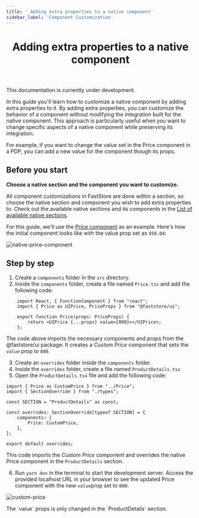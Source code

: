 ```yaml
---
title: ' Adding extra properties to a native component'
sidebar_label: 'Component Customization'
---
```



<header>

# Adding extra properties to a native component

</header>

<Callout type="warning" emoji="⚠️">
This documentation is currently under development.
</Callout>

In this guide you'll learn how to customize a native component by adding extra properties to it.  By adding extra properties, you can customize the behavior of a component without modifying the integration built for the native component. 
This approach is particularly useful when you want to change specific aspects of a native component while preserving its integration. 

For example, if you want to change the value set in the Price component in a PDP, you can add a new value for the component though its props.

## Before you start

**Choose a native section and the component you want to customize.**

All component customizations in FastStore are done within a section, so choose the native section and component you wish to add extra properties to.
Check out the available native sections and its components in the [List of available native sections](/tbd).

For this guide, we'll use the [Price component](/components/atoms/price) as an example. Here's how the initial component looks like with the value prop set as `950.04`:

![native-price-component](https://vtexhelp.vtexassets.com/assets/docs/src/price-component___6f5e46b0ca037bb5e1beff5f67166cf6.png)

## Step by step

1. Create a `components` folder in the `src` directory.
2. Inside the `components` folder, create a file named `Price.tsx` and add the following code:

```tsx
    import React, { FunctionComponent } from "react";
    import { Price as UIPrice, PriceProps } from "@faststore/ui";

    export function Price(props: PriceProps) {
        return <UIPrice {...props} value={800}></UIPrice>;
    };

```
The code above imports the necessary components and props from the @faststore/ui package. It creates a *Custom Price* component that sets the `value` prop to `800`.

3. Create an `overrides` folder inside the `components` folder.
4. Inside the `overrides` folder, create a file named `ProductDetails.tsx`
5. Open the `ProductDetails.tsx` file and add the following code:

```tsx
import { Price as CustomPrice } from "../Price";
import { SectionOverride } from "./types";

const SECTION = "ProductDetails" as const;

const overrides: SectionOverride[typeof SECTION] = {
    components: {
        Price: CustomPrice,
    },
};

export default overrides;

```

This code imports the *Custom Price* component and overrides the native Price component in the `ProductDetails` section.

6. Run `yarn dev` in the terminal to start the development server. Access the provided localhost URL in your browser to see the updated Price component with the new `value`prop set to `800`:

![custom-price](https://vtexhelp.vtexassets.com/assets/docs/src/custom-price___c203101c038f09191e735fd0d8c1d13e.png)

<Callout type="warning" emoji="⚠️">
 The `value` props is only changed in the `ProductDetails` section.
</Callout>
